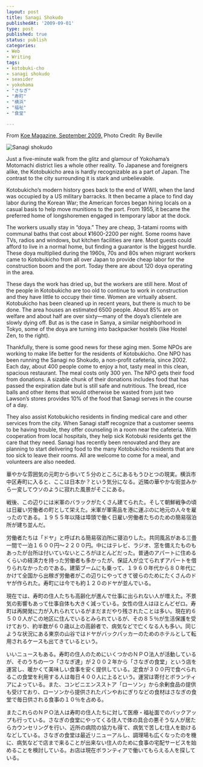 ```yaml
---
layout: post
title: Sanagi Shokudo
publishedAt: '2009-09-01'
type: post
published: true
status: publish
categories:
- Web
- Writing
tags:
- kotobuki-cho
- sanagi shokudo
- seasider
- yokohama
- "さなぎ"
- "寿町"
- "横浜"
- "福祉"
- "食堂"

---
```

From [Koe Magazine, September 2009.](http://www.koemagazine.com/2009/09/sanagi-cafeteria/ "Koe Magazine") Photo Credit: Ry Beville 

![Sanagi shokudo](/sanagi.png)

Just a five-minute walk from the glitz and glamour of Yokohama’s Motomachi district lies a whole other reality. To Japanese and foreigners alike, the Kotobukicho area is hardly recognizable as a part of Japan. The contrast to the city surrounding it is stark and unbelievable.

Kotobukicho’s modern history goes back to the end of WWII, when the land was occupied by a US military barracks. It then became a place to find day labor during the Korean War; the American forces began hiring locals on a casual basis to help move munitions to the port. From 1955, it became the preferred home of longshoremen engaged in temporary labor at the dock.

The workers usually stay in “doya.” They are cheap, 3-tatami rooms with communal baths that cost about ¥1600-2200 per night. Some rooms have TVs, radios and windows, but kitchen facilities are rare. Most guests could afford to live in a normal home, but finding a guarantor is the biggest hurdle. These doya multiplied during the 1960s, 70s and 80s when migrant workers came to Kotobukicho from all over Japan to provide cheap labor for the construction boom and the port. Today there are about 120 doya operating in the area.

These days the work has dried up, but the workers are still here. Most of the people in Kotobukicho are too old to continue to work in construction and they have little to occupy their time. Women are virtually absent. Kotobukicho has been cleaned up in recent years, but there is much to be done. The area houses an estimated 6500 people. About 85% are on welfare and about half are over sixty—many of the doya’s clientele are slowly dying off. But as is the case in Sanya, a similar neighborhood in Tokyo, some of the doya are turning into backpacker hostels (like Hostel Zen, to the right).

Thankfully, there is some good news for these aging men. Some NPOs are working to make life better for the residents of Kotobukicho. One NPO has been running the Sanagi no Shokudo, a non-profit cafeteria, since 2002\. Each day, about 400 people come to enjoy a hot, tasty meal in this clean, spacious restaurant. The meal costs only 300 yen. The NPO gets their food from donations. A sizable chunk of their donations includes food that has passed the expiration date but is still safe and nutritious. The bread, rice balls and other items that would otherwise be wasted from just two Lawson’s stores provides 10% of the food that Sanagi serves in the course of a day.

They also assist Kotobukicho residents in finding medical care and other services from the city. When Sanagi staff recognize that a customer seems to be having trouble, they offer counseling in a room near the cafeteria. With cooperation from local hospitals, they help sick Kotobuki residents get the care that they need. Sanagi has recently been renovated and they are planning to start delivering food to the many Kotobukicho residents that are too sick to leave their rooms. All are welcome to come for a meal, and volunteers are also needed. 



華やかな雰囲気の元町から歩いて５分のところにあるもうひとつの現実。横浜市中区寿町に入ると、ここは日本か？という気分になる。近隣の華やかな街並みから一変してウソのように寂れた風景がそこにある。 

戦後、この辺りには米軍のバラックがたくさん建てられた。そして朝鮮戦争の頃は日雇い労働者の町として栄えた。米軍が軍需品を港に運ぶのに地元の人々を雇ったのである。１９５５年以降は埠頭で働く日雇い労働者たちのための簡易宿泊所が建ち並んだ。

労働者たちは「ドヤ」と呼ばれる簡易宿泊所に寝泊りした。共同風呂がある三畳一間で一泊１６００円～２２００円。中にはテレビ、ラジオ、窓を備えたものもあったが台所は付いていないところがほとんどだった。普通のアパートに住めるくらいの経済力を持った労働者も多かったが、保証人が立てられずアパートを借りられなかったのである。建築ブームにも乗って、１９６０年代から８０年代にかけて全国から出稼ぎ労働者がこの辺りにやってきて彼らのためにたくさんのドヤが作られた。寿町には今でも約１２０のドヤが並んでいる。

現在では、寿町の住人たちも高齢化が進んで仕事に出られない人が増えた。不景気の影響もあって仕事自体も大きく減っている。女性の住人はほとんどゼロ。寿町は再開発に力が入れられているがまだまだやり残されたことは多い。現在約６５００人がこの地区に住んでいるとみられているが、その８５％が生活保護を受けており、約半数が６０歳以上の高齢者で、病気などで亡くなる人も多い。同じような状況にある東京の山谷ではドヤがバックパッカーのためのホテルとして転用されるケースも出てきているという。

いいニュースもある。寿町の住人のためにいくつかのＮＰＯ法人が活動しているが、そのうちの一つ「さなぎ達」が２００２年から「さなぎの食堂」という店を運営し、暖かくて美味しい食事を安く提供している。定食が３００円で食べられるこの食堂を利用する人は毎日４００人に上るという。運営は寄付とボランティアによっている。また、コンビニエンスストア「ローソン」から余剰食品の提供も受けており、ローソンから提供されたパンやおにぎりなどの食材はさなぎの食堂で毎日供される食事の１０％を占める。

またこれらのＮＰＯ法人は寿町の住人たちに対して医療・福祉面でのバックアップも行っている。さなぎの食堂にやってくる住人で体の具合の悪そうな人が居たらカウンセリングを行い、近所の病院の協力も得て、病気で苦しむ住人を助けるなどしている。さなぎの食堂は最近リニューアルし、調理場も広くなったのを機に、病気などで店まで来ることが出来ない住人のために食事の宅配サービスを始めることを検討している。お店は現在ボランティアで働いてもらえる人を探している。